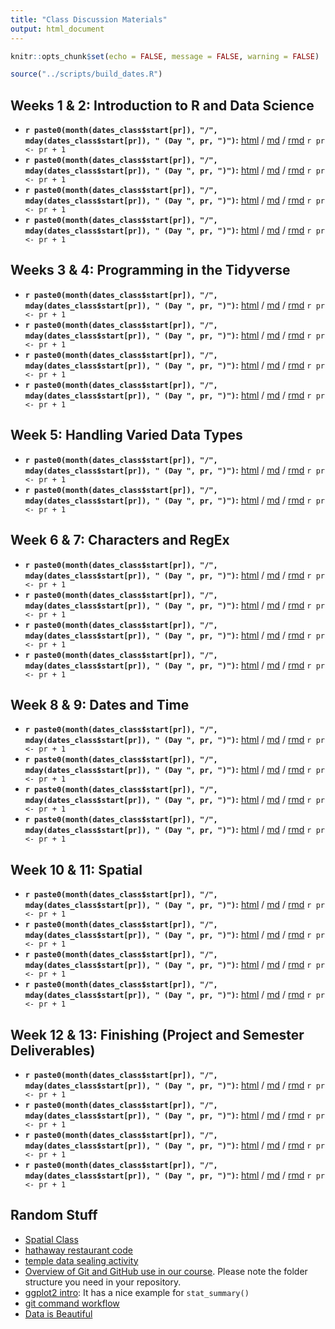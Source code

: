 ```yaml
---
title: "Class Discussion Materials"
output: html_document
---
```


```r
knitr::opts_chunk$set(echo = FALSE, message = FALSE, warning = FALSE)
```

```r

source("../scripts/build_dates.R")


```






## Weeks 1 & 2:  Introduction to R and Data Science

* **`r paste0(month(dates_class$start[pr]), "/", mday(dates_class$start[pr]), " (Day ", pr, ")")`:** [html](`r dates_class$url[pr]`){target="blank"} / [md](`r str_replace(dates_class$url[pr], ".html", ".md")`) / [rmd](`r str_replace(dates_class$url[pr], ".html", ".Rmd")`) `r pr <- pr + 1`
* **`r paste0(month(dates_class$start[pr]), "/", mday(dates_class$start[pr]), " (Day ", pr, ")")`:** [html](`r dates_class$url[pr]`){target="blank"} / [md](`r str_replace(dates_class$url[pr], ".html", ".md")`) / [rmd](`r str_replace(dates_class$url[pr], ".html", ".Rmd")`) `r pr <- pr + 1`
* **`r paste0(month(dates_class$start[pr]), "/", mday(dates_class$start[pr]), " (Day ", pr, ")")`:** [html](`r dates_class$url[pr]`){target="blank"} / [md](`r str_replace(dates_class$url[pr], ".html", ".md")`) / [rmd](`r str_replace(dates_class$url[pr], ".html", ".Rmd")`) `r pr <- pr + 1`
* **`r paste0(month(dates_class$start[pr]), "/", mday(dates_class$start[pr]), " (Day ", pr, ")")`:** [html](`r dates_class$url[pr]`){target="blank"} / [md](`r str_replace(dates_class$url[pr], ".html", ".md")`) / [rmd](`r str_replace(dates_class$url[pr], ".html", ".Rmd")`) `r pr <- pr + 1`

## Weeks 3 & 4: Programming in the Tidyverse

* **`r paste0(month(dates_class$start[pr]), "/", mday(dates_class$start[pr]), " (Day ", pr, ")")`:** [html](`r dates_class$url[pr]`){target="blank"} / [md](`r str_replace(dates_class$url[pr], ".html", ".md")`) / [rmd](`r str_replace(dates_class$url[pr], ".html", ".Rmd")`) `r pr <- pr + 1`
* **`r paste0(month(dates_class$start[pr]), "/", mday(dates_class$start[pr]), " (Day ", pr, ")")`:** [html](`r dates_class$url[pr]`){target="blank"} / [md](`r str_replace(dates_class$url[pr], ".html", ".md")`) / [rmd](`r str_replace(dates_class$url[pr], ".html", ".Rmd")`) `r pr <- pr + 1`
* **`r paste0(month(dates_class$start[pr]), "/", mday(dates_class$start[pr]), " (Day ", pr, ")")`:** [html](`r dates_class$url[pr]`){target="blank"} / [md](`r str_replace(dates_class$url[pr], ".html", ".md")`) / [rmd](`r str_replace(dates_class$url[pr], ".html", ".Rmd")`) `r pr <- pr + 1`
* **`r paste0(month(dates_class$start[pr]), "/", mday(dates_class$start[pr]), " (Day ", pr, ")")`:** [html](`r dates_class$url[pr]`){target="blank"} / [md](`r str_replace(dates_class$url[pr], ".html", ".md")`) / [rmd](`r str_replace(dates_class$url[pr], ".html", ".Rmd")`) `r pr <- pr + 1`

## Week 5: Handling Varied Data Types

* **`r paste0(month(dates_class$start[pr]), "/", mday(dates_class$start[pr]), " (Day ", pr, ")")`:** [html](`r dates_class$url[pr]`){target="blank"} / [md](`r str_replace(dates_class$url[pr], ".html", ".md")`) / [rmd](`r str_replace(dates_class$url[pr], ".html", ".Rmd")`) `r pr <- pr + 1`
* **`r paste0(month(dates_class$start[pr]), "/", mday(dates_class$start[pr]), " (Day ", pr, ")")`:** [html](`r dates_class$url[pr]`){target="blank"} / [md](`r str_replace(dates_class$url[pr], ".html", ".md")`) / [rmd](`r str_replace(dates_class$url[pr], ".html", ".Rmd")`) `r pr <- pr + 1`


## Week 6 & 7: Characters and RegEx

* **`r paste0(month(dates_class$start[pr]), "/", mday(dates_class$start[pr]), " (Day ", pr, ")")`:** [html](`r dates_class$url[pr]`){target="blank"} / [md](`r str_replace(dates_class$url[pr], ".html", ".md")`) / [rmd](`r str_replace(dates_class$url[pr], ".html", ".Rmd")`) `r pr <- pr + 1`
* **`r paste0(month(dates_class$start[pr]), "/", mday(dates_class$start[pr]), " (Day ", pr, ")")`:** [html](`r dates_class$url[pr]`){target="blank"} / [md](`r str_replace(dates_class$url[pr], ".html", ".md")`) / [rmd](`r str_replace(dates_class$url[pr], ".html", ".Rmd")`) `r pr <- pr + 1`
* **`r paste0(month(dates_class$start[pr]), "/", mday(dates_class$start[pr]), " (Day ", pr, ")")`:** [html](`r dates_class$url[pr]`){target="blank"} / [md](`r str_replace(dates_class$url[pr], ".html", ".md")`) / [rmd](`r str_replace(dates_class$url[pr], ".html", ".Rmd")`) `r pr <- pr + 1`
* **`r paste0(month(dates_class$start[pr]), "/", mday(dates_class$start[pr]), " (Day ", pr, ")")`:** [html](`r dates_class$url[pr]`){target="blank"} / [md](`r str_replace(dates_class$url[pr], ".html", ".md")`) / [rmd](`r str_replace(dates_class$url[pr], ".html", ".Rmd")`) `r pr <- pr + 1`

## Week 8 & 9: Dates and Time

* **`r paste0(month(dates_class$start[pr]), "/", mday(dates_class$start[pr]), " (Day ", pr, ")")`:** [html](`r dates_class$url[pr]`){target="blank"} / [md](`r str_replace(dates_class$url[pr], ".html", ".md")`) / [rmd](`r str_replace(dates_class$url[pr], ".html", ".Rmd")`) `r pr <- pr + 1`
* **`r paste0(month(dates_class$start[pr]), "/", mday(dates_class$start[pr]), " (Day ", pr, ")")`:** [html](`r dates_class$url[pr]`){target="blank"} / [md](`r str_replace(dates_class$url[pr], ".html", ".md")`) / [rmd](`r str_replace(dates_class$url[pr], ".html", ".Rmd")`) `r pr <- pr + 1`
* **`r paste0(month(dates_class$start[pr]), "/", mday(dates_class$start[pr]), " (Day ", pr, ")")`:** [html](`r dates_class$url[pr]`){target="blank"} / [md](`r str_replace(dates_class$url[pr], ".html", ".md")`) / [rmd](`r str_replace(dates_class$url[pr], ".html", ".Rmd")`) `r pr <- pr + 1`
* **`r paste0(month(dates_class$start[pr]), "/", mday(dates_class$start[pr]), " (Day ", pr, ")")`:** [html](`r dates_class$url[pr]`){target="blank"} / [md](`r str_replace(dates_class$url[pr], ".html", ".md")`) / [rmd](`r str_replace(dates_class$url[pr], ".html", ".Rmd")`) `r pr <- pr + 1`

## Week 10 & 11: Spatial

* **`r paste0(month(dates_class$start[pr]), "/", mday(dates_class$start[pr]), " (Day ", pr, ")")`:** [html](`r dates_class$url[pr]`){target="blank"} / [md](`r str_replace(dates_class$url[pr], ".html", ".md")`) / [rmd](`r str_replace(dates_class$url[pr], ".html", ".Rmd")`) `r pr <- pr + 1`
* **`r paste0(month(dates_class$start[pr]), "/", mday(dates_class$start[pr]), " (Day ", pr, ")")`:** [html](`r dates_class$url[pr]`){target="blank"} / [md](`r str_replace(dates_class$url[pr], ".html", ".md")`) / [rmd](`r str_replace(dates_class$url[pr], ".html", ".Rmd")`) `r pr <- pr + 1`
* **`r paste0(month(dates_class$start[pr]), "/", mday(dates_class$start[pr]), " (Day ", pr, ")")`:** [html](`r dates_class$url[pr]`){target="blank"} / [md](`r str_replace(dates_class$url[pr], ".html", ".md")`) / [rmd](`r str_replace(dates_class$url[pr], ".html", ".Rmd")`) `r pr <- pr + 1`
* **`r paste0(month(dates_class$start[pr]), "/", mday(dates_class$start[pr]), " (Day ", pr, ")")`:** [html](`r dates_class$url[pr]`){target="blank"} / [md](`r str_replace(dates_class$url[pr], ".html", ".md")`) / [rmd](`r str_replace(dates_class$url[pr], ".html", ".Rmd")`) `r pr <- pr + 1`

## Week 12 & 13: Finishing (Project and Semester Deliverables)

* **`r paste0(month(dates_class$start[pr]), "/", mday(dates_class$start[pr]), " (Day ", pr, ")")`:** [html](`r dates_class$url[pr]`){target="blank"} / [md](`r str_replace(dates_class$url[pr], ".html", ".md")`) / [rmd](`r str_replace(dates_class$url[pr], ".html", ".Rmd")`) `r pr <- pr + 1`
* **`r paste0(month(dates_class$start[pr]), "/", mday(dates_class$start[pr]), " (Day ", pr, ")")`:** [html](`r dates_class$url[pr]`){target="blank"} / [md](`r str_replace(dates_class$url[pr], ".html", ".md")`) / [rmd](`r str_replace(dates_class$url[pr], ".html", ".Rmd")`) `r pr <- pr + 1`
* **`r paste0(month(dates_class$start[pr]), "/", mday(dates_class$start[pr]), " (Day ", pr, ")")`:** [html](`r dates_class$url[pr]`){target="blank"} / [md](`r str_replace(dates_class$url[pr], ".html", ".md")`) / [rmd](`r str_replace(dates_class$url[pr], ".html", ".Rmd")`) `r pr <- pr + 1`
* **`r paste0(month(dates_class$start[pr]), "/", mday(dates_class$start[pr]), " (Day ", pr, ")")`:** [html](`r dates_class$url[pr]`){target="blank"} / [md](`r str_replace(dates_class$url[pr], ".html", ".md")`) / [rmd](`r str_replace(dates_class$url[pr], ".html", ".Rmd")`) `r pr <- pr + 1`


## Random Stuff

* [Spatial Class](spatial_class.html)
* [hathaway restaurant code](https://byuistats.github.io/M335/presentations_class/restaurants_idaho.html)
* [temple data sealing activity](temple_sealings.html)
* [Overview of Git and GitHub use in our course](git_335.html).  Please note the folder structure you need in your repository.
* [ggplot2 intro](https://stats.idre.ucla.edu/r/seminars/ggplot2_intro/): It has a nice example for `stat_summary()`
* [git command workflow](https://byuistats.github.io/M335/images/Git_workflow_diagram.png){target="blank"}
* [Data is Beautiful](https://np.reddit.com/r/dataisbeautiful/){target="blank"}